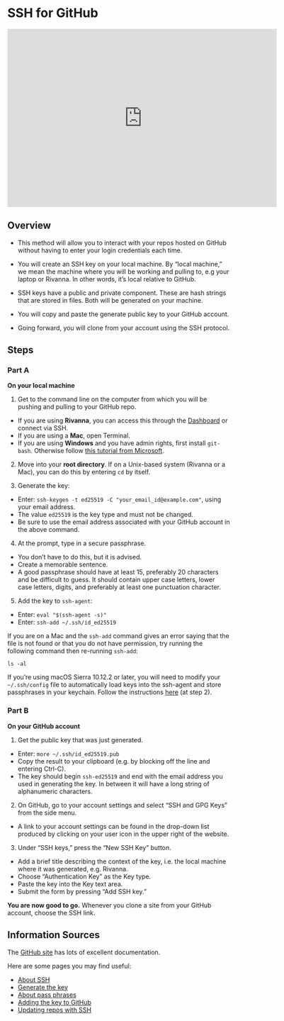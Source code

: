 # SSH for GitHub

<iframe id="kmsembed-1_bbvi6k7k" width="608" height="402" src="https://343772-1.kaf.kaltura.com/embed/secure/iframe/entryId/1_bbvi6k7k/uiConfId/55951482/pbc/365587152/st/0" class="kmsembed" allowfullscreen webkitallowfullscreen mozAllowFullScreen allow="autoplay *; fullscreen *; encrypted-media *" referrerPolicy="no-referrer-when-downgrade" sandbox="allow-downloads allow-forms allow-same-origin allow-scripts allow-top-navigation allow-pointer-lock allow-popups allow-modals allow-orientation-lock allow-popups-to-escape-sandbox allow-presentation allow-top-navigation-by-user-activation" frameborder="0" title="DS 5100 M01 SSH for GitHub"></iframe>

## Overview

- This method will allow you to interact with your repos hosted on GitHub without having to enter your login credentials each time.

- You will create an SSH key on your local machine. By "local machine," we mean the machine where you will be working and pulling to, e.g your laptop or Rivanna. In other words, it's local relative to GitHub.

- SSH keys have a public and private component. These are hash strings that are stored in files. Both will be generated on your machine.

- You will copy and paste the generate public key to your GitHub account.

- Going forward, you will clone from your account using the SSH protocol.

## Steps

### Part A

**On your local machine**

1. Get to the command line on the computer from which you will be pushing and pulling to your GitHub repo.

- If you are using **Rivanna**, you can access this through the [Dashboard](https://rivanna-portal.hpc.virginia.edu/pun/sys/shell/ssh/rivanna.hpc.virginia.edu) or connect via SSH.
- If you are using a **Mac**, open Terminal.
- If you are using **Windows** and you have admin rights, first install `git-bash`. Otherwise follow [this tutorial from Microsoft](https://learn.microsoft.com/en-us/windows-server/administration/openssh/openssh_keymanagement).

2. Move into your **root directory**. If on a Unix-based system (Rivanna or a Mac), you can do this by entering `cd` by itself.

3. Generate the key:

- Enter: `ssh-keygen -t ed25519 -C "your_email_id@example.com"`, using your email address.
- The value `ed25519` is the key type and must not be changed.
- Be sure to use the email address associated with your GitHub account in the above command.

4. At the prompt, type in a secure passphrase.

- You don't have to do this, but it is advised.
- Create a memorable sentence.
- A good passphrase should have at least 15, preferably 20 characters and be difficult to guess. It should contain upper case letters, lower case letters, digits, and preferably at least one punctuation character.

5. Add the key to `ssh-agent`: 

- Enter: `eval "$(ssh-agent -s)"`
- Enter: `ssh-add ~/.ssh/id_ed25519`

::: {.callout-tip}
If you are on a Mac and the `ssh-add` command gives an error saying that the file is not found or that you do not have permission, try running the following command then re-running `ssh-add`:

`ls -al`
:::

::: {.callout-note}
If you're using macOS Sierra 10.12.2 or later, you will need to modify your `~/.ssh/config` file to automatically load keys into the ssh-agent and store passphrases in your keychain. Follow the instructions [here](https://docs.github.com/en/authentication/connecting-to-github-with-ssh/generating-a-new-ssh-key-and-adding-it-to-the-ssh-agent?platform=mac#adding-your-ssh-key-to-the-ssh-agent) (at step 2).
:::

### Part B

**On your GitHub account**

1. Get the public key that was just generated.

- Enter: `more ~/.ssh/id_ed25519.pub`
- Copy the result to your clipboard (e.g. by blocking off the line and
    entering Ctrl-C).
- The key should begin `ssh-ed25519` and end with the email address you used in generating the key. In between it will have a long string of alphanumeric characters.

2. On GitHub, go to your account settings and select "SSH and GPG Keys" from the side menu. 

- A link to your account settings can be found in the drop-down list
    produced by clicking on your user icon in the upper right of the
    website.

3. Under "SSH keys," press the "New SSH Key" button.

- Add a brief title describing the context of the key, i.e. the local machine where it was generated, e.g. Rivanna.
- Choose "Authentication Key" as the Key type.
- Paste the key into the Key text area.
- Submit the form by pressing "Add SSH key."

**You are now good to go.** Whenever you clone a site from your GitHub
account, choose the SSH link.

## Information Sources

The [GitHub site](https://docs.github.com) has lots of excellent documentation. 

Here are some pages you may find useful:

* [About SSH](https://docs.github.com/en/authentication/connecting-to-github-with-ssh/about-ssh)
* [Generate the key](https://docs.github.com/en/authentication/connecting-to-github-with-ssh/generating-a-new-ssh-key-and-adding-it-to-the-ssh-agent)
* [About pass phrases](https://docs.github.com/en/authentication/connecting-to-github-with-ssh/working-with-ssh-key-passphrases)
* [Adding the key to GitHub](https://docs.github.com/en/authentication/connecting-to-github-with-ssh/adding-a-new-ssh-key-to-your-github-account)
* [Updating repos with SSH](https://docs.github.com/en/get-started/getting-started-with-git/managing-remote-repositories#switching-remote-urls-from-https-to-ssh)